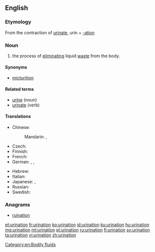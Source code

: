 {{wikipedia}}
==English==

===Etymology===
From the contraction of [[urinate]], urin + [[-ation]]

===Noun===
{{en-noun}}

# the process of [[eliminating]] liquid [[waste]] from the body.

====Synonyms====
* [[micturition]]

====Related terms====
* [[urine]] (noun)
* [[urinate]] (verb)

====Translations====
{{trans-top|the process of eliminating liquid waste from the body}}
* Chinese:
*: Mandarin: {{t|cmn|排尿|tr=páiniào|sc=Hani}}, {{t|cmn|撒尿|tr=sāniào|sc=Hani}}
* Czech: {{t-|cs|močení|n}}
* Finnish: {{t-|fi|virtsaaminen}}
* French: {{t+|fr|miction|f}}
* German: {{t|de|Miktion|f}}, {{t|de|Urinieren|n}}, {{t|de|Harnlassen|n}}
{{trans-mid}}
* Hebrew: {{t|he|השתנה|f|tr=ha'shta'na|sc=Hebr}}
* Italian: {{t+|it|minzione|f}}
* Japanese: {{t|ja|排尿|tr=はいにょう, hainyō|sc=Jpan}}, {{t|ja|放尿|tr=ほうにょう, hōnyō|sc=Jpan}}
* Russian: {{t|ru|мочеиспускание|n|tr=močeispuskánije|sc=Cyrl}}
* Swedish: {{t-|sv|urinering|c}}
{{trans-bottom}}

===Anagrams===
* [[ruination]]

[[Category:en:Bodily fluids]]

[[et:urination]]
[[fr:urination]]
[[ko:urination]]
[[id:urination]]
[[ku:urination]]
[[hu:urination]]
[[mg:urination]]
[[ml:urination]]
[[pl:urination]]
[[ru:urination]]
[[fi:urination]]
[[sv:urination]]
[[ta:urination]]
[[vi:urination]]
[[zh:urination]]